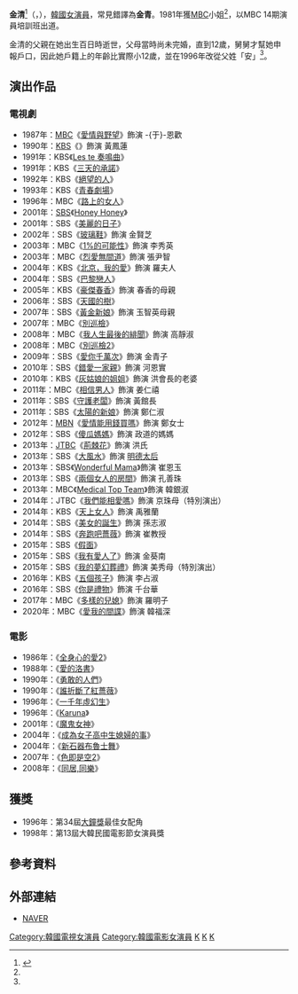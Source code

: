 {{noteTA
|G1=KO Movie
|G2=KO TV Show
}}
{{藝人
|姓名 = 金清
|類型 = 女演員
|圖片 = 
|圖片尺寸 = 
|圖片簡介 = 
|本名 = 金清姬（{{lang|ko|김청희}}；1974-1996）<ref>{{cite news|url=https://newslibrary.naver.com/viewer/index.nhn?articleId=1982042000329212005&editNo=2&printCount=1&publishDate=1982-04-20&officeId=00032&pageNo=12&printNo=11248&publishType=00020|title=MBCTV「쇼2000」MC로 발탁 신인 탤런트 金淸|publisher=[[京鄉新聞|京鄉新聞]]|date=1982-04-20|accessdate=2021-03-01}}</ref><br />安清姬（{{lang|ko|안청희}}；1996年至今）<ref name="Ahn">{{cite news|url=http://news.tvchosun.com/site/data/html_dir/2017/03/15/2017031590146.html|title=배우 김청 "내 이름은 안청희…호적상 나이는 43살"|publisher=[[TV朝鮮|TV朝鮮]]|date=2017-03-15|accessdate=2021-06-22|archive-date=2021-06-24|archive-url=https://web.archive.org/web/20210624204945/http://news.tvchosun.com/site/data/html_dir/2017/03/15/2017031590146.html|dead-url=no}}</ref>
|外文名 = 김청
|外文 = ko
|羅馬拼音 = Kim Cheong
|英文名 =
|暱稱 =
|其他藝名 = 
|國籍 = {{KOR}}
|出生日期 = {{birth_date_and_age|1962|6|1}}
|出生地點 = {{KOR}}[[慶尚南道|慶尚南道]][[密陽市|密陽郡]]
|宗教信仰 = 
|語言 = [[韓語|韓語]]
|職業 = [[演員|演員]]
|教育程度 = [[慶熙大學|慶熙大學]]舞蹈學
|配偶  =
|出道作 = 
|出道日期 = 1981年
|代表作 = 
|活躍年代 =
|唱片公司 = 
|經紀公司 = Forest Entertainment
|相關團體 = 
|網站 = 
}}

'''金清'''<ref name="MissMBC">{{cite news|url=https://newslibrary.naver.com/viewer/index.nhn?articleId=1981112600329212005&editNo=2&printCount=1&publishDate=1981-11-26&officeId=00032&pageNo=12&printNo=11127&publishType=00020|title=코미디언 李朱一,어린이 연속극서 맹활약 미스MBC 林智英|publisher=京鄉新聞|date=1981-11-26|accessdate=2021-03-01}}</ref>（{{lang-ko|김청}}，{{bd|1962年|6月1日}}），[[韓國|韓國]][[女演員|女演員]]，常見錯譯為'''金青'''。1981年獲[[文化廣播公司|MBC]]小姐<ref name="MissMBC"/>，以MBC 14期演員培訓班出道。

金清的父親在她出生百日時逝世，父母當時尚未完婚，直到12歲，舅舅才幫她申報戶口，因此她戶籍上的年齡比實際小12歲，並在1996年改從父姓「安」<ref name="Ahn"/>。

== 演出作品 ==
=== 電視劇 ===
*1987年：[[文化廣播_(韓國)|MBC]]《[[愛情與野望#1987年|愛情與野望]]》飾演 -{于}-恩歡
*1990年：[[韓國放送公社|KBS]]《{{link-ko|風雲碑 (1989年電視劇)|바람과 구름과 비 (1989년 드라마)|風雲碑}}》飾演 黃鳳蓮
*1991年：KBS《[[Les_te_奏鳴曲|Les te 奏鳴曲]]》
*1991年：KBS《[[三天的承諾|三天的承諾]]》
*1992年：KBS《[[絕望的人|絕望的人]]》
*1993年：KBS《[[青春劇場|青春劇場]]》
*1996年：MBC《[[路上的女人|路上的女人]]》
*2001年：[[SBS_(韓國)|SBS]]《[[Honey_Honey|Honey Honey]]》
*2001年：SBS《[[美麗的日子_(電視劇)|美麗的日子]]》
*2002年：SBS《[[玻璃鞋_(電視劇)|玻璃鞋]]》飾演 金賢芝
*2003年：MBC《[[1%的可能性|1%的可能性]]》飾演 李秀英
*2003年：MBC《[[烈愛無間道|烈愛無間道]]》飾演 張尹智
*2004年：KBS《[[北京，我的愛|北京，我的愛]]》飾演 羅夫人
*2004年：SBS《[[巴黎戀人|巴黎戀人]]》
*2005年：KBS《[[豪傑春香|豪傑春香]]》飾演 春香的母親
*2006年：SBS《[[天國的樹|天國的樹]]》
*2007年：SBS《[[黃金新娘|黃金新娘]]》飾演 玉智英母親
*2007年：MBC《[[別巡檢(電視劇)|別巡檢]]》
*2008年：MBC《[[我人生最後的緋聞|我人生最後的緋聞]]》飾演 高靜淑
*2008年：MBC《[[別巡檢2(電視劇)|別巡檢2]]》
*2009年：SBS《[[愛你千萬次|愛你千萬次]]》飾演 金青子
*2010年：SBS《[[唐突的女人|錯愛一家親]]》飾演 河恩實
*2010年：KBS《[[灰姑娘的姐姐|灰姑娘的姐姐]]》飾演 洪會長的老婆
*2011年：MBC《[[相信男人|相信男人]]》飾演 姜仁禧
*2011年：SBS《[[守護老闆|守護老闆]]》飾演 黃館長
*2011年：SBS《[[太陽的新娘|太陽的新娘]]》飾演 鄭仁淑
*2012年：[[MBN|MBN]]《[[愛情能用錢買嗎|愛情能用錢買嗎]]》飾演 鄭女士
*2012年：SBS《[[傻瓜媽媽|傻瓜媽媽]]》飾演 政道的媽媽
*2013年：[[JTBC|JTBC]]《[[荊棘花|荊棘花]]》飾演 洪氏
*2013年：SBS《[[大風水|大風水]]》飾演 [[恭元王后|明德太后]]
*2013年：SBS《[[Wonderful_Mama|Wonderful Mama]]》飾演 崔恩玉
*2013年：SBS《[[兩個女人的房間|兩個女人的房間]]》飾演 孔善珠
*2013年：MBC《[[Medical_Top_Team|Medical Top Team]]》飾演 韓銀淑
*2014年：JTBC《[[我們能相愛嗎|我們能相愛嗎]]》飾演 京珠母（特別演出）
*2014年：KBS《[[天上女人|天上女人]]》飾演 禹雅蘭
*2014年：SBS《[[美女的誕生|美女的誕生]]》飾演 孫志淑
*2014年：SBS《[[奔跑吧薔薇|奔跑吧薔薇]]》飾演 崔教授
*2015年：SBS《[[假面_(電視劇)|假面]]》
*2015年：SBS《[[我有愛人了|我有愛人了]]》飾演 金葵南
*2015年：SBS《[[我的夢幻葬禮|我的夢幻葬禮]]》飾演 美秀母（特別演出）
*2016年：KBS《[[五個孩子|五個孩子]]》飾演 李占淑
*2016年：SBS《[[你是禮物|你是禮物]]》飾演 千台華
*2017年：MBC《[[多樣的兒媳|多樣的兒媳]]》飾演 羅明子
*2020年：MBC《[[愛我的間諜|愛我的間諜]]》飾演 韓福深

=== 電影 ===
*1986年：《[[全身心的愛2|全身心的愛2]]》
*1988年：《[[愛的洛書|愛的洛書]]》
*1990年：《[[勇敢的人們|勇敢的人們]]》
*1990年：《[[誰折斷了紅薔薇|誰折斷了紅薔薇]]》
*1996年：《[[一千年虛幻生|一千年虛幻生]]》
*1996年：《[[Karuna|Karuna]]》
*2001年：《[[魔鬼女神|魔鬼女神]]》
*2004年：《[[成為女子高中生媳婦的事|成為女子高中生媳婦的事]]》
*2004年：《[[新石器布魯士舞|新石器布魯士舞]]》
*2007年：《[[色即是空2|色即是空2]]》
*2008年：《[[同居,同樂|同居,同樂]]》

== 獲獎 ==
* 1996年：第34屆[[大鐘獎|大鐘獎]]最佳女配角
* 1998年：第13屆大韓民國電影節女演員獎

== 參考資料 ==
{{reflist}}

== 外部連結 ==
*[http://search.naver.com/search.naver?sm=tab_hty.top&where=nexearch&ie=utf8&query=%EA%B0%88%EC%86%8C%EC%9B%90&x=25&y=13 NAVER] {{Wayback|url=http://search.naver.com/search.naver?sm=tab_hty.top&where=nexearch&ie=utf8&query=%EA%B0%88%EC%86%8C%EC%9B%90&x=25&y=13 |date=20190701091146 }}{{ko}}

{{百想藝術大賞電視部門女子最優秀演技}}
{{大鐘獎最佳女配角}}
{{金銀淑作品}}
{{DEFAULTSORT: Kim Cheong}}
[[Category:韓國電視女演員|Category:韓國電視女演員]]
[[Category:韓國電影女演員|Category:韓國電影女演員]]
[[Category:慶熙大學校友|K]]
[[Category:慶尚南道出身人物|K]]
[[Category:金姓|K]]